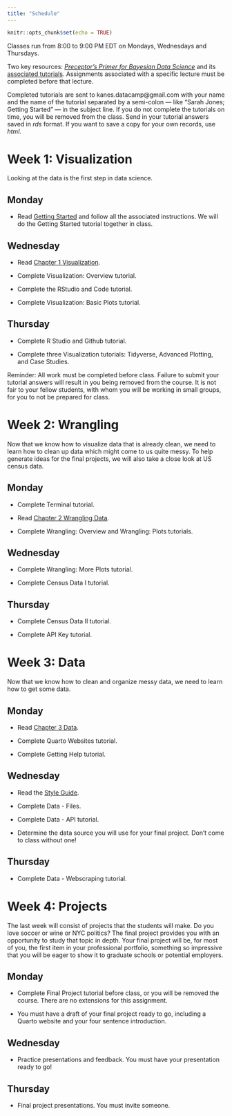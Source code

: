 ```yaml
---
title: "Schedule"
---
```


```r
knitr::opts_chunk$set(echo = TRUE)
```

Classes run from 8:00 to 9:00 PM EDT on Mondays, Wednesdays and Thursdays.

Two key resources: [*Preceptor's Primer for Bayesian Data Science*](https://ppbds.github.io/primer/) and its [associated tutorials](https://ppbds.github.io/all.primer.tutorials/). Assignments associated with a specific lecture must be completed before that lecture.

Completed tutorials are sent to kanes.datacamp@gmail.com with your name and the name of the tutorial separated by a semi-colon  --- like "Sarah Jones; Getting Started" --- in the subject line. If you do not complete the tutorials on time, you will be removed from the class. Send in your tutorial answers saved in *rds* format. If you want to save a copy for your own records, use *html*. 

# Week 1: Visualization

Looking at the data is the first step in data science.

## Monday 

* Read [Getting Started](https://ppbds.github.io/primer/00-getting-started.html) and follow all the associated instructions. We will do the Getting Started tutorial together in class.

## Wednesday 

* Read [Chapter 1 Visualization](https://ppbds.github.io/primer/01-visualization.html). 

* Complete Visualization: Overview tutorial.

* Complete the RStudio and Code tutorial.

* Complete Visualization: Basic Plots tutorial.

## Thursday 

* Complete R Studio and Github tutorial.

* Complete three Visualization tutorials: Tidyverse, Advanced Plotting, and Case Studies.

Reminder: All work must be completed before class. Failure to submit your tutorial answers will result in you being removed from the course. It is not fair to your fellow students, with whom you will be working in small groups, for you to not be prepared for class.

# Week 2: Wrangling

Now that we know how to visualize data that is already clean, we need to learn how to clean up data which might come to us quite messy. To help generate ideas for the final projects, we will also take a close look at US census data.

## Monday 

* Complete Terminal tutorial.

* Read [Chapter 2 Wrangling Data](https://ppbds.github.io/primer/02-wrangling.html). 

* Complete Wrangling: Overview and Wrangling: Plots tutorials.

## Wednesday 

* Complete Wrangling: More Plots tutorial.

* Complete Census Data I tutorial.

## Thursday

* Complete Census Data II tutorial.

* Complete API Key tutorial.


# Week 3: Data

Now that we know how to clean and organize messy data, we need to learn how to get some data.

## Monday 

* Read [Chapter 3 Data](https://ppbds.github.io/primer/03-data.html). 

* Complete Quarto Websites tutorial.

* Complete Getting Help tutorial.


## Wednesday 

* Read the [Style Guide](https://rpubs.com/dkane/style-guide). 

* Complete Data - Files.

* Complete Data - API tutorial.

* Determine the data source you will use for your final project. Don't come to class without one!


## Thursday 

* Complete Data - Webscraping tutorial.


# Week 4: Projects

The last week will consist of projects that the students will make. Do you love soccer or wine or NYC politics? The final project provides you with an opportunity to study that topic in depth. Your final project will be, for most of you, the first item in your professional portfolio, something so impressive that you will be eager to show it to graduate schools or potential employers.


## Monday 

* Complete Final Project tutorial before class, or you will be removed the course. There are no extensions for this assignment.

* You must have a draft of your final project ready to go, including a Quarto website and your four sentence introduction. 


## Wednesday 

* Practice presentations and feedback. You must have your presentation ready to go! 

## Thursday 

* Final project presentations. You must invite someone.




